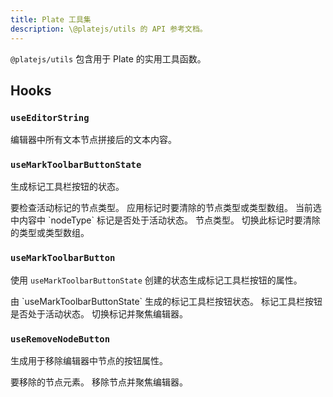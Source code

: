 ```yaml
---
title: Plate 工具集
description: \@platejs/utils 的 API 参考文档。
---
```


`@platejs/utils` 包含用于 Plate 的实用工具函数。

## Hooks

### `useEditorString`

<API name="useEditorString">
<APIReturns type="string">
  编辑器中所有文本节点拼接后的文本内容。
</APIReturns>
</API>

### `useMarkToolbarButtonState`

生成标记工具栏按钮的状态。

<API name="useMarkToolbarButtonState">
<APIParameters>
  <APIItem name="nodeType" type="string">
    要检查活动标记的节点类型。
  </APIItem>
  <APIItem name="clear" type="string | string[]" optional>
    应用标记时要清除的节点类型或类型数组。
  </APIItem>
</APIParameters>

<APIReturns type="object">
  <APIItem name="pressed" type="boolean">
    当前选中内容中 `nodeType` 标记是否处于活动状态。
  </APIItem>
  <APIItem name="nodeType" type="string">
    节点类型。
  </APIItem>
  <APIItem name="clear" type="string | string[]" optional>
    切换此标记时要清除的类型或类型数组。
  </APIItem>
</APIReturns>
</API>

### `useMarkToolbarButton`

使用 `useMarkToolbarButtonState` 创建的状态生成标记工具栏按钮的属性。

<API name="useMarkToolbarButton">
<APIParameters>
  <APIItem name="state" type="ReturnType<typeof useMarkToolbarButtonState>">
    由 `useMarkToolbarButtonState` 生成的标记工具栏按钮状态。
  </APIItem>
</APIParameters>

<APIReturns type="object">
  <APIItem name="props" type="object">
    <APISubList>
      <APISubListItem parent="props" name="pressed" type="boolean">
        标记工具栏按钮是否处于活动状态。
      </APISubListItem>
      <APISubListItem parent="props" name="onClick" type="React.MouseEventHandler<HTMLButtonElement>">
        切换标记并聚焦编辑器。
      </APISubListItem>
    </APISubList>
  </APIItem>
</APIReturns>
</API>

### `useRemoveNodeButton`

生成用于移除编辑器中节点的按钮属性。

<API name="useRemoveNodeButton">
<APIParameters>
  <APIItem name="element" type="TElement">
    要移除的节点元素。
  </APIItem>
</APIParameters>

<APIReturns type="object">
  <APIItem name="props" type="object">
    <APISubList>
      <APISubListItem parent="props" name="onClick" type="() => void">
        移除节点并聚焦编辑器。
      </APISubListItem>
    </APISubList>
  </APIItem>
</APIReturns>
</API>